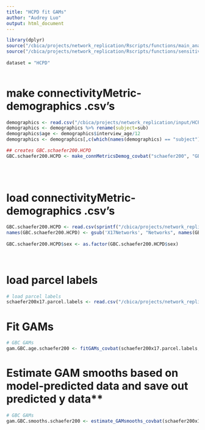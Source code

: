 ```yaml
---
title: "HCPD fit GAMs"
author: "Audrey Luo"
output: html_document
---
```


```r

library(dplyr)
source("/cbica/projects/network_replication/Rscripts/functions/main_analyses/GAM_functions.R") # same functions as used for main analysis
source("/cbica/projects/network_replication/Rscripts/functions/sensitivity_analyses/fitGAMs_restOnly.R") 
 
dataset = "HCPD"
  
```

 
# make connectivityMetric-demographics .csv's
```r

demographics <- read.csv("/cbica/projects/network_replication/input/HCPD/sample_selection/HCPD_demographics_finalsample_restOnly_20230103.csv")
demographics <- demographics %>% rename(subject=sub) 
demographics$age <- demographics$interview_age/12
demographics <- demographics[,c(which(names(demographics) == "subject"), which(names(demographics) == "sex"), which(names(demographics)=="age"), which(names(demographics) =="meanFD_avgSes"))] 

## creates GBC.schaefer200.HCPD 
GBC.schaefer200.HCPD <- make_connMetricsDemog_covbat("schaefer200", "GBC", demographics, "subject", dataset)
 
 
 
```


 

# load connectivityMetric-demographics .csv's
```r
GBC.schaefer200.HCPD <- read.csv(sprintf("/cbica/projects/network_replication/output/%1$s/sensitivity_analyses/GBC/GBCschaefer200_demographics_finalsample_covbat.csv", dataset)) 
names(GBC.schaefer200.HCPD) <- gsub('X17Networks', "Networks", names(GBC.schaefer200.HCPD))
 
GBC.schaefer200.HCPD$sex <- as.factor(GBC.schaefer200.HCPD$sex)
 
 
```

 
# load parcel labels 
```r
# load parcel labels 
schaefer200x17.parcel.labels <- read.csv("/cbica/projects/network_replication/atlases/parcellations/schaefer200x17_regionlist_final.csv")
```  


# Fit GAMs
```r
# GBC GAMs
gam.GBC.age.schaefer200 <- fitGAMs_covbat(schaefer200x17.parcel.labels, "GBC", "schaefer200", "", dataset)
```




# Estimate GAM smooths based on model-predicted data and save out predicted y data** 
```r
# GBC GAMs 
gam.GBC.smooths.schaefer200 <- estimate_GAMsmooths_covbat(schaefer200x17.parcel.labels, "GBC", "schaefer200", "", dataset)
```


 
